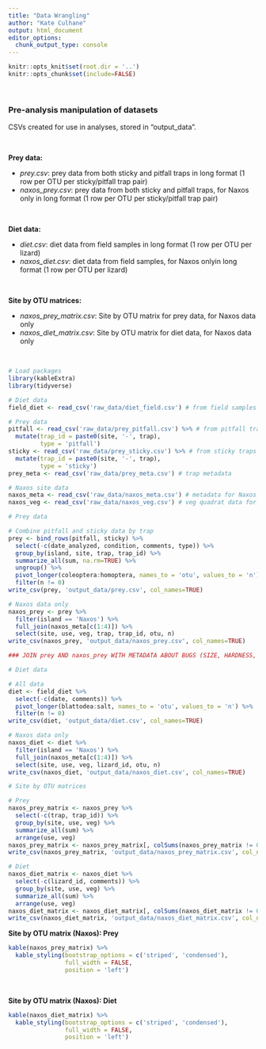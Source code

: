 ```yaml
---
title: "Data Wrangling"
author: "Kate Culhane"
output: html_document
editor_options: 
  chunk_output_type: console
---
```


```r
knitr::opts_knit$set(root.dir = '..')
knitr::opts_chunk$set(include=FALSE)
```

<br>

### Pre-analysis manipulation of datasets

CSVs created for use in analyses, stored in "output_data".

<br>

**Prey data:**

- *prey.csv*: prey data from both sticky and pitfall traps in long format (1 row per OTU per sticky/pitfall trap pair)
- *naxos_prey.csv*: prey data from both sticky and pitfall traps, for Naxos only in long format (1 row per OTU per sticky/pitfall trap pair)

<br>

**Diet data:**

- *diet.csv*: diet data from field samples in long format (1 row per OTU per lizard)
- *naxos_diet.csv*: diet data from field samples, for Naxos onlyin long format (1 row per OTU per lizard)

<br>

**Site by OTU matrices:**

- *naxos_prey_matrix.csv*: Site by OTU matrix for prey data, for Naxos data only
- *naxos_diet_matrix.csv*: Site by OTU matrix for diet data, for Naxos data only

<br>

```r

# Load packages
library(kableExtra)
library(tidyverse)

# Diet data
field_diet <- read_csv('raw_data/diet_field.csv') # from field samples

# Prey data
pitfall <- read_csv('raw_data/prey_pitfall.csv') %>% # from pitfall traps
  mutate(trap_id = paste0(site, '-', trap),
         type = 'pitfall')
sticky <- read_csv('raw_data/prey_sticky.csv') %>% # from sticky traps
  mutate(trap_id = paste0(site, '-', trap),
         type = 'sticky')
prey_meta <- read_csv('raw_data/prey_meta.csv') # trap metadata

# Naxos site data
naxos_meta <- read_csv('raw_data/naxos_meta.csv') # metadata for Naxos sites
naxos_veg <- read_csv('raw_data/naxos_veg.csv') # veg quadrat data for Naxos sites

```

```r

# Prey data

# Combine pitfall and sticky data by trap
prey <- bind_rows(pitfall, sticky) %>% 
  select(-c(date_analyzed, condition, comments, type)) %>% 
  group_by(island, site, trap, trap_id) %>% 
  summarize_all(sum, na.rm=TRUE) %>% 
  ungroup() %>% 
  pivot_longer(coleoptera:homoptera, names_to = 'otu', values_to = 'n') %>% 
  filter(n != 0)
write_csv(prey, 'output_data/prey.csv', col_names=TRUE)

# Naxos data only
naxos_prey <- prey %>% 
  filter(island == 'Naxos') %>% 
  full_join(naxos_meta[c(1:4)]) %>% 
  select(site, use, veg, trap, trap_id, otu, n)
write_csv(naxos_prey, 'output_data/naxos_prey.csv', col_names=TRUE)

### JOIN prey AND naxos_prey WITH METADATA ABOUT BUGS (SIZE, HARDNESS, TAXON, TYPE, ETC.)

```

```r

# Diet data

# All data
diet <- field_diet %>% 
  select(-c(date, comments)) %>% 
  pivot_longer(blattodea:salt, names_to = 'otu', values_to = 'n') %>% 
  filter(n != 0)
write_csv(diet, 'output_data/diet.csv', col_names=TRUE)

# Naxos data only
naxos_diet <- diet %>% 
  filter(island == 'Naxos') %>% 
  full_join(naxos_meta[c(1:4)]) %>% 
  select(site, use, veg, lizard_id, otu, n)
write_csv(naxos_diet, 'output_data/naxos_diet.csv', col_names=TRUE)

```

```r

# Site by OTU matrices

# Prey
naxos_prey_matrix <- naxos_prey %>%
  select(-c(trap, trap_id)) %>% 
  group_by(site, use, veg) %>% 
  summarize_all(sum) %>% 
  arrange(use, veg)
naxos_prey_matrix <- naxos_prey_matrix[, colSums(naxos_prey_matrix != 0) > 0]
write_csv(naxos_prey_matrix, 'output_data/naxos_prey_matrix.csv', col_names=TRUE)

# Diet
naxos_diet_matrix <- naxos_diet %>% 
  select(-c(lizard_id, comments)) %>% 
  group_by(site, use, veg) %>% 
  summarize_all(sum) %>% 
  arrange(use, veg)
naxos_diet_matrix <- naxos_diet_matrix[, colSums(naxos_diet_matrix != 0) > 0]
write_csv(naxos_diet_matrix, 'output_data/naxos_diet_matrix.csv', col_names=TRUE)

```

**Site by OTU matrix (Naxos): Prey**

```r

kable(naxos_prey_matrix) %>% 
  kable_styling(bootstrap_options = c('striped', 'condensed'),
                full_width = FALSE,
                position = 'left')

```

<br>

**Site by OTU matrix (Naxos): Diet**

```r

kable(naxos_diet_matrix) %>% 
  kable_styling(bootstrap_options = c('striped', 'condensed'),
                full_width = FALSE,
                position = 'left')

```
